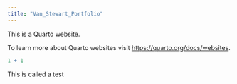 ```yaml
---
title: "Van_Stewart_Portfolio"
---
```


This is a Quarto website.

To learn more about Quarto websites visit <https://quarto.org/docs/websites>.

```r
1 + 1
```

This is called a test
